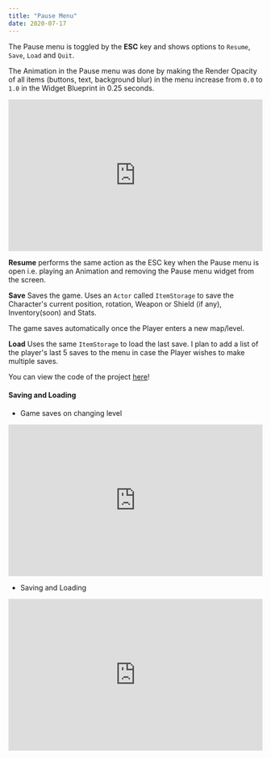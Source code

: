 ---
title: "Pause Menu"
date: 2020-07-17
---



The Pause menu is toggled by the **ESC** key and shows options to `Resume`, `Save`, `Load` and `Quit`.

The Animation in the Pause menu was done by making the Render Opacity of all items (buttons, text, background blur) in the menu
increase from `0.0` to `1.0` in the Widget Blueprint in 0.25 seconds.

<iframe src="https://www.youtube.com/embed/zvekPGgqofU" width="100%" height="300px" frameborder="0"> </iframe> 

**Resume** performs the same action as the ESC key when the Pause menu is open i.e. playing an Animation and removing the Pause menu 
widget from the screen.

**Save** Saves the game. Uses an `Actor` called `ItemStorage` to save the Character's current position, rotation, Weapon or Shield (if any),
Inventory(soon) and Stats. 

The game saves automatically once the Player enters a new map/level.

**Load** Uses the same `ItemStorage` to load the last save. I plan to add a list of the player's last 5 saves to the menu in case
the Player wishes to make multiple saves.

You can view the code of the project [here](https://github.com/1Gokul/MedievalCombatProject)!

#### Saving and Loading

- Game saves on changing level
<iframe src="https://www.youtube.com/embed/gR0BdHFScvQ" width="100%" height="300px" frameborder="0"> </iframe> 

- Saving and Loading
<iframe src="https://www.youtube.com/embed/rdjxNS-oRhQ" width="100%" height="300px" frameborder="0"> </iframe> 
